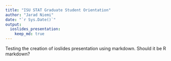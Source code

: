 ```yaml
---
title: "ISU STAT Graduate Student Orientation"
author: "Jarad Niemi"
date: "`r Sys.Date()`"
output: 
  ioslides_presentation:
    keep_md: true
---
```


Testing the creation of ioslides presentation using markdown.
Should it be R markdown?
